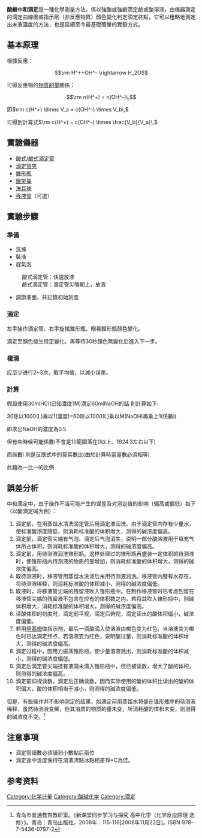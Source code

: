 {{酸鹼}}

'''酸鹼中和滴定'''是一種化學測量方法，係以強酸或強鹼滴定鹼或酸溶液，由儀器測定的滴定曲線圖或指示劑（非反應物質）顏色變化判定滴定終點，它可以粗略地測定出未液濃度的方法，也是延續至今最基礎簡單的實驗方式。

==基本原理==
根據反應：
:<math>\rm H^++OH^- \rightarrow H_2O</math>

可得反應物的[[物质的量|物質的量]]關係：
:<math>\rm n(H^+) = n(OH^-)\,</math>

即<math>\rm c(H^+) \times V_a = c(OH^-) \times V_b\,</math>

可得到計算式<math>\rm c(H^+) = c(OH^-) \times \frac{V_b}{V_a}\,</math>

==實驗儀器==
*[[滴定管|酸式/鹼式滴定管]]
*[[滴定管夾|滴定管夾]]
*[[錐形瓶|錐形瓶]]
*[[鐵架臺|鐵架臺]]
*[[洗耳球|洗耳球]]
*[[移液管|移液管]]（可選）

==實驗步驟==
===準備===
*洗滌
*裝液
*趕氣泡
:酸式滴定管：快速放液
:鹼式滴定管：滴定管尖嘴朝上，放液
*調節液面，并記錄初始刻度

===滴定===
左手操作滴定管，右手旋搖錐形瓶，眼看錐形瓶顏色變化。

滴定至顏色發生特定變化，再等待30秒顏色無變化后進入下一步。

===複滴===
应至少进行2~3次，取平均值，以减小误差。

===計算===

假設使用30mlHCl(已知濃度1M)滴定60mlNaOH的話
則計算如下:

30除以1000(L)乘以1(濃度)=60除以1000(L)乘以M(NaOH)再乘上1(係數i)

即求出NaOH的濃度為0.5

但有些時候可能係數i不會是1(I範圍落在0以上、1924.3左右以下)

而係數i 則是反應式中的莫耳數比(由於計算時當量數必須相等)

此題為一比一的比例

==誤差分析==
中和滴定中，由于操作不当可能产生的误差及对测定值的影响（偏高或偏低）如下（以酸滴定碱为例）：

#滴定前，在用蒸馏水清洗滴定管后用滴定液润洗。由于滴定管内存有少量水，使标准酸浓度降低，则消耗标准酸的体积增大，测得的碱浓度偏高。
#滴定前，滴定管尖端有气泡、滴定后气泡消失，说明一部分酸溶液用于填充气体所占体积，则消耗标准酸的体积增大，测得的碱浓度偏高。
#滴定前，用待测液润洗锥形瓶。这样处理过的锥形瓶再盛装一定体积的待测液时，使锥形瓶内待测液的物质的量增加，则消耗标准酸的体积增大，测得的碱浓度偏高。
#取待测液时，移液管用蒸馏水洗涤后未用待测液润洗。移液管内壁有水存在，将待测液稀释，则消耗标准酸的体积减小，测得的碱浓度偏低。
#取液时，将移液管尖端的残留液吹入锥形瓶中。在制作移液管时已考虑到留在移液管尖端的残留液不包含在应有的体积数之内，若将其吹入锥形瓶中，则碱体积增大，消耗标准酸的体积增大，测得的碱浓度偏高。
#读酸体积的刻度时，滴定前平视，滴定后俯视，滴定读出的酸体积偏小，碱浓度偏低。
#若用[[甲基橙|甲基橙]]做指示剂，最后一滴酸滴入使溶液由橙色变为红色。当溶液变为橙色时已达滴定终点，若溶液变为红色，说明酸过量，则消耗标准酸的体积增大，测得的碱浓度偏高。
#滴定过程中，因用力振荡锥形瓶，使少量溶液溅出，则消耗标准酸的体积减小，测得的碱浓度偏低。
#滴定后滴定管尖端挂有液滴未滴入锥形瓶中，但已被读数，增大了酸的体积，则测得的碱浓度偏高。
#滴定前仰视读数，滴定后正确读数，因而实际使用的酸的体积比读出的酸的体积偏大，酸的体积相当于减小，则测得的碱浓度偏低。

但是，有些操作并不影响测定的结果，如滴定前用蒸馏水将盛在锥形瓶中的待测液稀释，虽然待测液变稀，但其溶质的物质的量未变，所消耗酸的体积未变，则测得的碱浓度不变。<ref>青岛市普通教育教研室。《新课堂同步学习与探究·高中化学（化学反应原理 选修）》。青岛：青岛出版社，2008年：115-116[2008年11月22日]。ISBN 978-7-5436-0797-2</ref>

==注意事項==
*滴定管讀數必須讀到小數點后兩位
*滴定途中溫度保持在溶液沸點冰點相差19*C為佳。

==参考资料==
{{reflist}}



[[Category:化学计量|Category:化学计量]]
[[Category:酸碱化学|Category:酸碱化学]]
[[Category:滴定|Category:滴定]]
